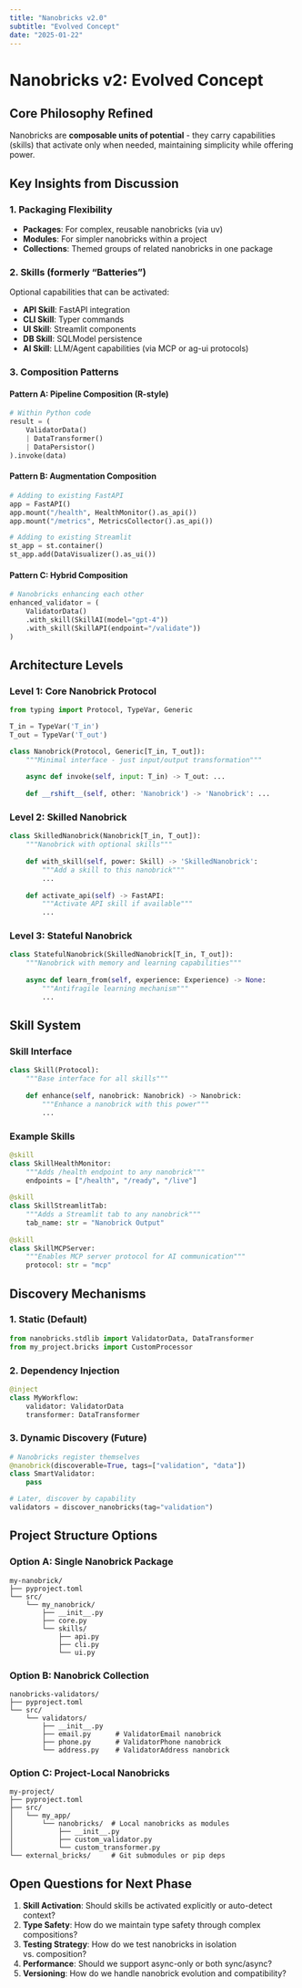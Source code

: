 ```yaml
---
title: "Nanobricks v2.0"
subtitle: "Evolved Concept"
date: "2025-01-22"
---
```


# Nanobricks v2: Evolved Concept

## Core Philosophy Refined

Nanobricks are **composable units of potential** - they carry capabilities (skills) that activate only when needed, maintaining simplicity while offering power.

## Key Insights from Discussion

### 1. Packaging Flexibility
- **Packages**: For complex, reusable nanobricks (via uv)
- **Modules**: For simpler nanobricks within a project
- **Collections**: Themed groups of related nanobricks in one package

### 2. Skills (formerly "Batteries")
Optional capabilities that can be activated:

- **API Skill**: FastAPI integration
- **CLI Skill**: Typer commands
- **UI Skill**: Streamlit components
- **DB Skill**: SQLModel persistence
- **AI Skill**: LLM/Agent capabilities (via MCP or ag-ui protocols)

### 3. Composition Patterns

#### Pattern A: Pipeline Composition (R-style)
```python
# Within Python code
result = (
    ValidatorData() 
    | DataTransformer() 
    | DataPersistor()
).invoke(data)
```

#### Pattern B: Augmentation Composition
```python
# Adding to existing FastAPI
app = FastAPI()
app.mount("/health", HealthMonitor().as_api())
app.mount("/metrics", MetricsCollector().as_api())

# Adding to existing Streamlit
st_app = st.container()
st_app.add(DataVisualizer().as_ui())
```

#### Pattern C: Hybrid Composition
```python
# Nanobricks enhancing each other
enhanced_validator = (
    ValidatorData()
    .with_skill(SkillAI(model="gpt-4"))
    .with_skill(SkillAPI(endpoint="/validate"))
)
```

## Architecture Levels

### Level 1: Core Nanobrick Protocol
```python
from typing import Protocol, TypeVar, Generic

T_in = TypeVar('T_in')
T_out = TypeVar('T_out')

class Nanobrick(Protocol, Generic[T_in, T_out]):
    """Minimal interface - just input/output transformation"""
    
    async def invoke(self, input: T_in) -> T_out: ...
    
    def __rshift__(self, other: 'Nanobrick') -> 'Nanobrick': ...
```

### Level 2: Skilled Nanobrick
```python
class SkilledNanobrick(Nanobrick[T_in, T_out]):
    """Nanobrick with optional skills"""
    
    def with_skill(self, power: Skill) -> 'SkilledNanobrick':
        """Add a skill to this nanobrick"""
        ...
    
    def activate_api(self) -> FastAPI:
        """Activate API skill if available"""
        ...
```

### Level 3: Stateful Nanobrick
```python
class StatefulNanobrick(SkilledNanobrick[T_in, T_out]):
    """Nanobrick with memory and learning capabilities"""
    
    async def learn_from(self, experience: Experience) -> None:
        """Antifragile learning mechanism"""
        ...
```

## Skill System

### Skill Interface
```python
class Skill(Protocol):
    """Base interface for all skills"""
    
    def enhance(self, nanobrick: Nanobrick) -> Nanobrick:
        """Enhance a nanobrick with this power"""
        ...
```

### Example Skills
```python
@skill
class SkillHealthMonitor:
    """Adds /health endpoint to any nanobrick"""
    endpoints = ["/health", "/ready", "/live"]
    
@skill  
class SkillStreamlitTab:
    """Adds a Streamlit tab to any nanobrick"""
    tab_name: str = "Nanobrick Output"
    
@skill
class SkillMCPServer:
    """Enables MCP server protocol for AI communication"""
    protocol: str = "mcp"
```

## Discovery Mechanisms

### 1. Static (Default)
```python
from nanobricks.stdlib import ValidatorData, DataTransformer
from my_project.bricks import CustomProcessor
```

### 2. Dependency Injection
```python
@inject
class MyWorkflow:
    validator: ValidatorData
    transformer: DataTransformer
```

### 3. Dynamic Discovery (Future)
```python
# Nanobricks register themselves
@nanobrick(discoverable=True, tags=["validation", "data"])
class SmartValidator:
    pass

# Later, discover by capability
validators = discover_nanobricks(tag="validation")
```

## Project Structure Options

### Option A: Single Nanobrick Package
```
my-nanobrick/
├── pyproject.toml
└── src/
    └── my_nanobrick/
        ├── __init__.py
        ├── core.py
        └── skills/
            ├── api.py
            ├── cli.py
            └── ui.py
```

### Option B: Nanobrick Collection
```
nanobricks-validators/
├── pyproject.toml
└── src/
    └── validators/
        ├── __init__.py
        ├── email.py      # ValidatorEmail nanobrick
        ├── phone.py      # ValidatorPhone nanobrick
        └── address.py    # ValidatorAddress nanobrick
```

### Option C: Project-Local Nanobricks
```
my-project/
├── pyproject.toml
├── src/
│   └── my_app/
│       └── nanobricks/  # Local nanobricks as modules
│           ├── __init__.py
│           ├── custom_validator.py
│           └── custom_transformer.py
└── external_bricks/     # Git submodules or pip deps
```

## Open Questions for Next Phase

1. **Skill Activation**: Should skills be activated explicitly or auto-detect context?
2. **Type Safety**: How do we maintain type safety through complex compositions?
3. **Testing Strategy**: How do we test nanobricks in isolation vs. composition?
4. **Performance**: Should we support async-only or both sync/async?
5. **Versioning**: How do we handle nanobrick evolution and compatibility?